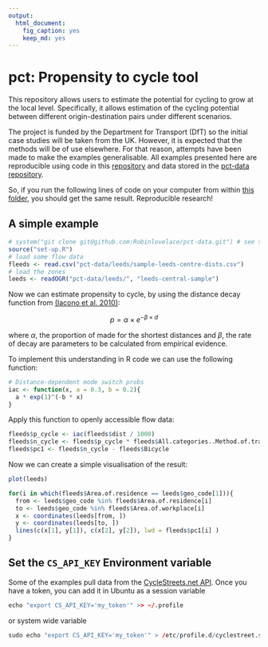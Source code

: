 ```yaml
---
output:
  html_document:
    fig_caption: yes
    keep_md: yes
---
```

# pct: Propensity to cycle tool

This repository allows users to estimate the potential
for cycling to grow at the local level. Specifically,
it allows estimation of the cycling potential between
different origin-destination pairs under different
scenarios.

The project is funded by the Department for Transport (DfT) so the initial
case studies will be taken from the UK. However, it is expected that the 
methods will be of use elsewhere. For that reason, attempts have been made
to make the examples generalisable. All examples presented here
are reproducible using code in this [repository](https://github.com/Robinlovelace/pct)
and data stored in the [pct-data repository](https://github.com/Robinlovelace/pct-data/).

So, if you run the following lines of code on your computer from within
[this folder](https://github.com/Robinlovelace/pct/archive/master.zip), you should get the same result. Reproducible research!

## A simple example

```r
# system("git clone git@github.com:Robinlovelace/pct-data.git") # see set-up.R
source("set-up.R")
# load some flow data
fleeds <- read.csv("pct-data/leeds/sample-leeds-centre-dists.csv")
# load the zones
leeds <- readOGR("pct-data/leeds/", "leeds-central-sample")
```

Now we can estimate propensity to cycle, by using the distance
decay function from [(Iacono et al. 2010)](http://linkinghub.elsevier.com/retrieve/pii/S0966692309000210):

$$
 p = \alpha \times e^{- \beta \times d}
$$

where $\alpha$, the proportion of made for the shortest distances
and $\beta$, the rate of decay
are parameters to be calculated from empirical evidence. 

To implement this understanding in R code we can use the following function:

```r
# Distance-dependent mode switch probs
iac <- function(x, a = 0.3, b = 0.2){
  a * exp(1)^(-b * x)
}
```

Apply this function to openly accessible flow data:

```r
fleeds$p_cycle <- iac(fleeds$dist / 1000)
fleeds$n_cycle <- fleeds$p_cycle * fleeds$All.categories..Method.of.travel.to.work
fleeds$pc1 <- fleeds$n_cycle - fleeds$Bicycle
```

Now we can create a simple visualisation of the result:

```r
plot(leeds)

for(i in which(fleeds$Area.of.residence == leeds$geo_code[1])){
  from <- leeds$geo_code %in% fleeds$Area.of.residence[i]
  to <- leeds$geo_code %in% fleeds$Area.of.workplace[i]
  x <- coordinates(leeds[from, ])
  y <- coordinates(leeds[to, ])
  lines(c(x[1], y[1]), c(x[2], y[2]), lwd = fleeds$pc1[i] )
}
```

## Set the `CS_API_KEY` Environment variable

Some of the examples pull data from the
[CycleStreets.net API](http://www.cyclestreets.net/api/).
Once you have a token, you can add it in Ubuntu as
a session variable

```r
echo "export CS_API_KEY='my_token'" >> ~/.profile
```

or system wide variable

```r
sudo echo "export CS_API_KEY='my_token'" > /etc/profile.d/cyclestreet.sh
```
